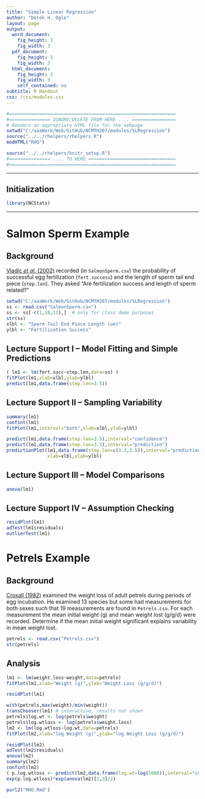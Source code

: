 ```yaml
---
title: "Simple Linear Regression"
author: "Derek H. Ogle"
layout: page
output:
  word_document:
    fig_height: 3
    fig_width: 3
  pdf_document:
    fig_height: 3
    fig_width: 3
  html_document:
    fig_height: 3
    fig_width: 3
    self_contained: no
subtitle: R Handout
css: /css/modules.css
---
```


```r
#=============================================================
#=============== IGNORE/DELETE FROM HERE .... ================
# Renders an appropriate HTML file for the webpage
setwd("C:/aaaWork/Web/GitHub/NCMTH207/modules/SLRegression")
source("../../rhelpers/rhelpers.R")
modHTML("RHO")
```

```r
source("../../rhelpers/knitr_setup.R")
#=============== .... TO HERE ================================
#=============================================================
```
----

## Initialization

```r
library(NCStats)
```

----

# Salmon Sperm Example
## Background
[Vladic *et al.* (2002)](http://www.biolreprod.org/content/66/1/98.long) recorded (in `SalmonSperm.csv`) the probability of successful egg fertilization (`fert.success`) and the length of sperm tail end piece (`step.len`).  They asked "Are fertilization success and length of sperm related?"

```r
setwd("C:/aaaWork/Web/GitHub/NCMTH207/modules/SLRegression")
ss <- read.csv("SalmonSperm.csv")
ss <- ss[-c(1,10,11),]  # only for class demo purposes
str(ss)
xlbl <- "Sperm Tail End Piece Length (um)"
ylbl <- "Fertilization Success"
```

## Lecture Support I -- Model Fitting and Simple Predictions
```r
( lm1 <- lm(fert.succ~step.len,data=ss) )
fitPlot(lm1,xlab=xlbl,ylab=ylbl)
predict(lm1,data.frame(step.len=3.5))
```

## Lecture Support II -- Sampling Variability
```r
summary(lm1)
confint(lm1)
fitPlot(lm1,interval="both",xlab=xlbl,ylab=ylbl)
```

```r
predict(lm1,data.frame(step.len=3.5),interval="confidence")
predict(lm1,data.frame(step.len=3.5),interval="prediction")
predictionPlot(lm1,data.frame(step.len=c(3.3,3.5)),interval="prediction",
               xlab=xlbl,ylab=ylbl)
```

## Lecture Support III -- Model Comparisons
```r
anova(lm1)
```

## Lecture Support IV -- Assumption Checking
```r
residPlot(lm1)
adTest(lm1$residuals)
outlierTest(lm1)
```

# Petrels Example
## Background
[Croxall (1982)](http://www.jstor.org/stable/4318?seq=1#page_scan_tab_contents) examined the weight loss of adult petrels during periods of egg incubation.  He examined 13 species but some had measurements for both sexes such that 19 measurements are found in `Petrels.csv`.  For each measurement the mean initial weight (g) and mean weight lost (g/g/d) were recorded.  Determine if the mean initial weight significant explains variability in mean weight lost.

```r
petrels <- read.csv("Petrels.csv")
str(petrels)
```

## Analysis
```r
lm1 <- lm(weight.loss~weight,data=petrels)
fitPlot(lm1,xlab="Weight (g)",ylab="Weight Loss (g/g/d)")
```

```r
residPlot(lm1)
```

```r
with(petrels,max(weight)/min(weight))
transChooser(lm1) # interactive, results not shown
petrels$log.wt <- log(petrels$weight)
petrels$log.wtloss <- log(petrels$weight.loss)
lm2 <- lm(log.wtloss~log.wt,data=petrels)
fitPlot(lm2,xlab="log Weight (g)",ylab="log Weight Loss (g/g/d)")
```

```r
residPlot(lm2)
adTest(lm2$residuals)
anova(lm2)
summary(lm2)
confint(lm2)
( p.log.wtloss <- predict(lm2,data.frame(log.wt=log(5000)),interval="confidence") )
exp(p.log.wtloss)*exp(anova(lm2)[2,3]/2)
```

```r
purl2("RHO.Rmd")
```
